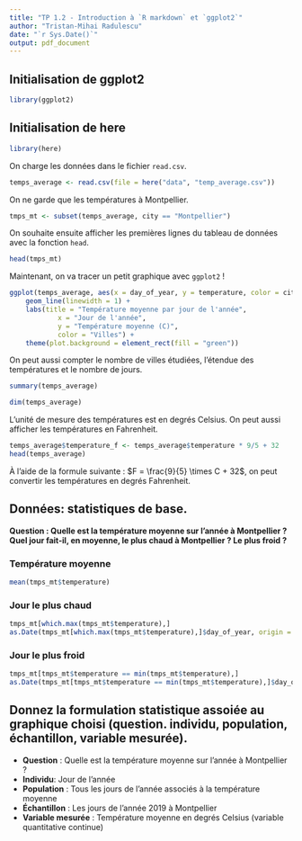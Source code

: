 ```yaml
---
title: "TP 1.2 - Introduction à `R markdown` et `ggplot2`"
author: "Tristan-Mihai Radulescu"
date: "`r Sys.Date()`"
output: pdf_document
---
```

## Initialisation de ggplot2
```r
library(ggplot2)
```
## Initialisation de here
```r
library(here)
```
On charge les données dans le fichier `read.csv`.
```r
temps_average <- read.csv(file = here("data", "temp_average.csv"))
```
On ne garde que les températures à Montpellier.
```r
tmps_mt <- subset(temps_average, city == "Montpellier")
```
On souhaite ensuite afficher les premières lignes du tableau de données avec la fonction `head`.
```r
head(tmps_mt)
```
Maintenant, on va tracer un petit graphique avec `ggplot2` !
```r
ggplot(temps_average, aes(x = day_of_year, y = temperature, color = city)) +
    geom_line(linewidth = 1) + 
    labs(title = "Température moyenne par jour de l'année", 
            x = "Jour de l'année", 
            y = "Température moyenne (C)",
            color = "Villes") +
    theme(plot.background = element_rect(fill = "green"))

```
On peut aussi compter le nombre de villes étudiées, l'étendue des températures et le nombre de jours.
```r
summary(temps_average)
```
```r
dim(temps_average)
```
L'unité de mesure des températures est en degrés Celsius. On peut aussi afficher les températures en Fahrenheit.
```r
temps_average$temperature_f <- temps_average$temperature * 9/5 + 32
head(temps_average)
```
À l'aide de la formule suivante : $F = \frac{9}{5} \times C + 32$, on peut convertir les températures en degrés Fahrenheit.

## Données: statistiques de base.
**Question  :  Quelle est la température moyenne sur l’année à Montpellier ? Quel jour fait-il, en moyenne, le plus chaud à Montpellier ? Le plus froid ?**

### Température moyenne
```r
mean(tmps_mt$temperature)
```

### Jour le plus chaud
```r
tmps_mt[which.max(tmps_mt$temperature),]
as.Date(tmps_mt[which.max(tmps_mt$temperature),]$day_of_year, origin = "2019-01-01")
```

### Jour le plus froid

```r
tmps_mt[tmps_mt$temperature == min(tmps_mt$temperature),]
as.Date(tmps_mt[tmps_mt$temperature == min(tmps_mt$temperature),]$day_of_year, origin = "2019-01-01")
```

## Donnez la formulation statistique assoiée au graphique choisi (question. individu, population, échantillon, variable mesurée).
- **Question** : Quelle est la température moyenne sur l'année à Montpellier ?
- **Individu**: Jour de l'année
- **Population** : Tous les jours de l'année associés à la température moyenne
- **Échantillon** : Les jours de l'année 2019 à Montpellier
- **Variable mesurée** : Température moyenne en degrés Celsius (variable quantitative continue)

